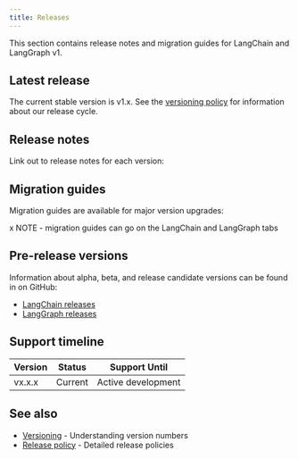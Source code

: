 ```yaml
---
title: Releases
---
```


This section contains release notes and migration guides for LangChain and LangGraph v1.

## Latest release

The current stable version is v1.x. See the [versioning policy](/oss/versioning) for information about our release cycle.

## Release notes

Link out to release notes for each version:

## Migration guides

Migration guides are available for major version upgrades:

x NOTE - migration guides can go on the LangChain and LangGraph tabs

## Pre-release versions

Information about alpha, beta, and release candidate versions can be found in on GitHub:

- [LangChain releases](https://github.com/langchain-ai/langchain/releases)
- [LangGraph releases](https://github.com/langchain-ai/langgraph/releases)

## Support timeline

| Version | Status | Support Until |
|---------|--------|--------------|
| vx.x.x | Current | Active development |

## See also

- [Versioning](/oss/versioning) - Understanding version numbers
- [Release policy](/oss/release-policy) - Detailed release policies